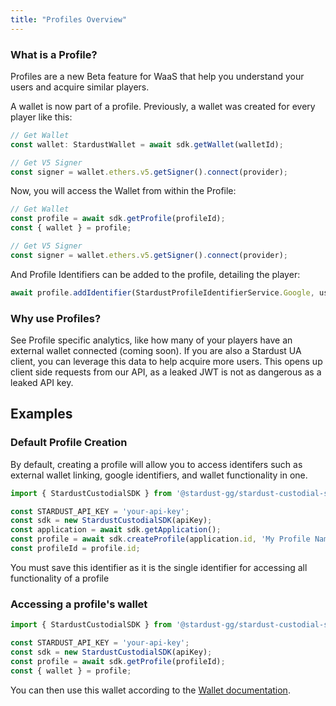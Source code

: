 ```yaml
---
title: "Profiles Overview"
---
```

### What is a Profile?
Profiles are a new Beta feature for WaaS that help you understand your users and acquire similar players.

A wallet is now part of a profile. Previously, a wallet was created for every player like this:
``` typescript ts
// Get Wallet
const wallet: StardustWallet = await sdk.getWallet(walletId);

// Get V5 Signer
const signer = wallet.ethers.v5.getSigner().connect(provider);
```

Now, you will access the Wallet from within the Profile:
``` typescript ts
// Get Wallet
const profile = await sdk.getProfile(profileId);
const { wallet } = profile;

// Get V5 Signer
const signer = wallet.ethers.v5.getSigner().connect(provider);
```

And Profile Identifiers can be added to the profile, detailing the player:
``` typescript ts
await profile.addIdentifier(StardustProfileIdentifierService.Google, userInputGoogleId);
```

### Why use Profiles?

<Card title="Understand who is playing your game" icon="address-card" iconType="duotone">
See Profile specific analytics, like how many of your players have an external wallet connected (coming soon).
</Card>
<Card title="Leverage the data to acquire similar users" icon="display-chart-up-circle-dollar" iconType="duotone">
If you are also a Stardust UA client, you can leverage this data to help acquire more users.
</Card>
<Card title="Control wallets with player specific JWTs" icon="key" iconType="duotone">
This opens up client side requests from our API, as a leaked JWT is not as dangerous as a leaked API key.
</Card>

## Examples


### Default Profile Creation
By default, creating a profile will allow you to access identifers such as external wallet linking, google identifiers, and wallet functionality in one.

```TypeScript profile.ts
import { StardustCustodialSDK } from '@stardust-gg/stardust-custodial-sdk';

const STARDUST_API_KEY = 'your-api-key';
const sdk = new StardustCustodialSDK(apiKey);
const application = await sdk.getApplication();
const profile = await sdk.createProfile(application.id, 'My Profile Name'); 
const profileId = profile.id;
```
<Warning>You must save this identifier as it is the single identifier for accessing all functionality of a profile</Warning>

### Accessing a profile's wallet
```TypeScript profileWallet.ts
import { StardustCustodialSDK } from '@stardust-gg/stardust-custodial-sdk';

const STARDUST_API_KEY = 'your-api-key';
const sdk = new StardustCustodialSDK(apiKey);
const profile = await sdk.getProfile(profileId);
const { wallet } = profile;
```

You can then use this wallet according to the [Wallet documentation](/typescript-sdk/wallets).




